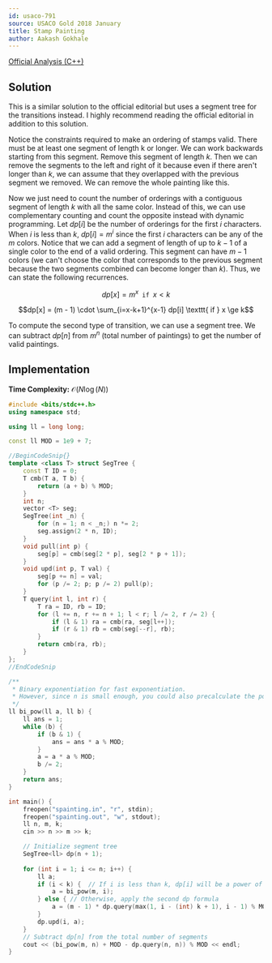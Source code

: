 ```yaml
---
id: usaco-791
source: USACO Gold 2018 January
title: Stamp Painting
author: Aakash Gokhale
---
```


[Official Analysis (C++)](http://www.usaco.org/current/data/sol_spainting_gold_jan18.html)

## Solution

This is a similar solution to the official editorial but uses a segment tree for the transitions instead. I highly recommend reading the official editorial in addition to this solution.

Notice the constraints required to make an ordering of stamps valid. There must be at least one segment of length k or longer. We can work backwards starting from this segment. Remove this segment of length $k$. Then we can remove the segments to the left and right of it because even if there aren't longer than $k$, we can assume that they overlapped with the previous segment we removed. We can remove the whole painting like this.

Now we just need to count the number of orderings with a contiguous segment of length $k$ with all the same color. Instead of this, we can use complementary counting and count the opposite instead with dynamic programming. Let $dp[i]$ be the number of orderings for the first $i$ characters. When $i$ is less than $k$, $dp[i] = m^i$ since the first $i$ characters can be any of the $m$ colors. Notice that we can add a segment of length of up to $k - 1$ of a single color to the end of a valid ordering. This segment can have $m - 1$ colors (we can't choose the color that corresponds to the previous segment because the two segments combined can become longer than $k$). Thus, we can state the following recurrences.

$$dp[x] = m^x \texttt{   if   } x < k$$


$$dp[x] = (m - 1) \cdot \sum_{i=x-k+1}^{x-1} dp[i] \texttt{   if   } x \ge k$$

To compute the second type of transition, we can use a segment tree. We can subtract $dp[n]$ from $m^n$ (total number of paintings) to get the number of valid paintings.

## Implementation

**Time Complexity:** $\mathcal{O}(N \log(N))$

<LanguageSection>

<CPPSection>

```cpp
#include <bits/stdc++.h>
using namespace std;

using ll = long long;

const ll MOD = 1e9 + 7;

//BeginCodeSnip{}
template <class T> struct SegTree {
	const T ID = 0;
	T cmb(T a, T b) {
		return (a + b) % MOD;
	}
	int n;
	vector <T> seg;
	SegTree(int _n) {
		for (n = 1; n < _n;) n *= 2;
		seg.assign(2 * n, ID);
	}
	void pull(int p) {
		seg[p] = cmb(seg[2 * p], seg[2 * p + 1]);
	}
	void upd(int p, T val) {
		seg[p += n] = val;
		for (p /= 2; p; p /= 2) pull(p);
	}
	T query(int l, int r) {
		T ra = ID, rb = ID;
		for (l += n, r += n + 1; l < r; l /= 2, r /= 2) {
			if (l & 1) ra = cmb(ra, seg[l++]);
			if (r & 1) rb = cmb(seg[--r], rb);
		}
		return cmb(ra, rb);
	}
};
//EndCodeSnip

/**
 * Binary exponentiation for fast exponentiation.
 * However, since n is small enough, you could also precalculate the powers of m instead.
 */
ll bi_pow(ll a, ll b) {
	ll ans = 1;
	while (b) {
		if (b & 1) {
			ans = ans * a % MOD;
		}
		a = a * a % MOD;
		b /= 2;
	}
	return ans;
}

int main() {
	freopen("spainting.in", "r", stdin);
	freopen("spainting.out", "w", stdout);
	ll n, m, k;
	cin >> n >> m >> k;

	// Initialize segment tree
	SegTree<ll> dp(n + 1);
	
	for (int i = 1; i <= n; i++) {
		ll a;
		if (i < k) {  // If i is less than k, dp[i] will be a power of m
			a = bi_pow(m, i);
		} else { // Otherwise, apply the second dp formula
			a = (m - 1) * dp.query(max(1, i - (int) k + 1), i - 1) % MOD;
		}
		dp.upd(i, a);
	}
	// Subtract dp[n] from the total number of segments
	cout << (bi_pow(m, n) + MOD - dp.query(n, n)) % MOD << endl;
}
```

</CPPSection>

</LanguageSection>
